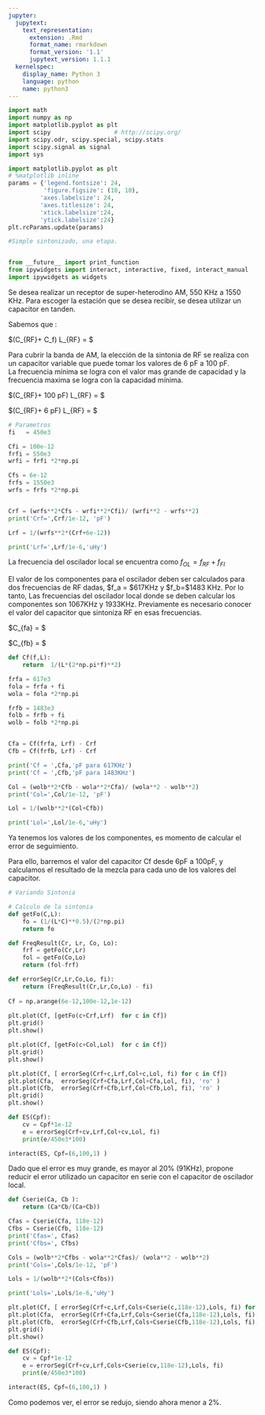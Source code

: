```yaml
---
jupyter:
  jupytext:
    text_representation:
      extension: .Rmd
      format_name: rmarkdown
      format_version: '1.1'
      jupytext_version: 1.1.1
  kernelspec:
    display_name: Python 3
    language: python
    name: python3
---
```


```python
import math
import numpy as np
import matplotlib.pyplot as plt
import scipy                  # http://scipy.org/
import scipy.odr, scipy.special, scipy.stats 
import scipy.signal as signal
import sys

import matplotlib.pyplot as plt
# %matplotlib inline
params = {'legend.fontsize': 24,
          'figure.figsize': (10, 10),
         'axes.labelsize': 24,
         'axes.titlesize': 24,
         'xtick.labelsize':24,
         'ytick.labelsize':24}
plt.rcParams.update(params)

#Simple sintonizado, una etapa.


from __future__ import print_function
from ipywidgets import interact, interactive, fixed, interact_manual
import ipywidgets as widgets

```

Se desea realizar un receptor de super-heterodino AM, 550 KHz a 1550 KHz.
Para escoger la estación que se desea recibir, se desea utilizar un capacitor en tanden. 

Sabemos que :

$(C_{RF}+ C_f) L_{RF} = \frac{1}{\omega^2} $ 

Para cubrir la banda de AM, la elección de la sintonia de RF se realiza con un capacitor variable que puede tomar los valores de 6 pF a 100 pF.  
La frecuencia mínima se logra con el valor mas grande de capacidad y la frecuencia maxima se logra con la capacidad mínima.

$(C_{RF}+ 100 pF) L_{RF} = \frac{1}{(2\pi 550KHz)^2} $ 

$(C_{RF}+ 6 pF) L_{RF} = \frac{1}{(2\pi 1550KHz)^2} $ 


```python
# Parametros
fi   = 450e3

Cfi = 100e-12
frfi = 550e3
wrfi = frfi *2*np.pi

Cfs = 6e-12
frfs = 1550e3
wrfs = frfs *2*np.pi


Crf = (wrfs**2*Cfs - wrfi**2*Cfi)/ (wrfi**2 - wrfs**2)
print('Crf=',Crf/1e-12, 'pF')

Lrf = 1/(wrfs**2*(Crf+6e-12))

print('Lrf=',Lrf/1e-6,'uHy')

```

La frecuencia del oscilador local se encuentra como $f_{OL} = f_{RF} + f_{FI}$

El valor de los componentes para el oscilador deben ser calculados para dos frecuencias de RF dadas, $f_a = $617KHz y $f_b=$1483 KHz. Por lo tanto, Las frecuencias del oscilador local donde se deben calcular los componentes son 1067KHz y 1933KHz.
Previamente es necesario conocer el valor del capacitor que sintoniza RF en esas frecuencias. 

$C_{fa}  = \frac{1}{(2\pi 617KHz)^2 L_{RF}} $ 

$C_{fb}  = \frac{1}{(2\pi 1483KHz)^2 L_{RF}} $ 


```python
def Cf(f,L):
    return  1/(L*(2*np.pi*f)**2)

frfa = 617e3
fola = frfa + fi
wola = fola *2*np.pi

frfb = 1483e3
folb = frfb + fi
wolb = folb *2*np.pi


Cfa = Cf(frfa, Lrf) - Crf
Cfb = Cf(frfb, Lrf) - Crf

print('Cf = ',Cfa,'pF para 617KHz')
print('Cf = ',Cfb,'pF para 1483KHz')
```

```python
Col = (wolb**2*Cfb - wola**2*Cfa)/ (wola**2 - wolb**2)
print('Col=',Col/1e-12, 'pF')

Lol = 1/(wolb**2*(Col+Cfb))

print('Lol=',Lol/1e-6,'uHy')

```

Ya tenemos los valores de los componentes, es momento de calcular el error de seguimiento. 

Para ello, barremos el valor del capacitor Cf desde 6pF a 100pF, y calculamos el resultado de la mezcla para cada uno de los valores del capacitor. 


```python
# Variando Sintonia

# Calculo de la sintonia 
def getFo(C,L):
    fo = (1/(L*C)**0.5)/(2*np.pi)
    return fo

def FreqResult(Cr, Lr, Co, Lo):
    frf = getFo(Cr,Lr)
    fol = getFo(Co,Lo)
    return (fol-frf)

def errorSeg(Cr,Lr,Co,Lo, fi):
    return (FreqResult(Cr,Lr,Co,Lo) - fi)
    
Cf = np.arange(6e-12,100e-12,1e-12)    
    
plt.plot(Cf, [getFo(c+Crf,Lrf)  for c in Cf])
plt.grid()
plt.show()

plt.plot(Cf, [getFo(c+Col,Lol)  for c in Cf])
plt.grid()
plt.show()

plt.plot(Cf, [ errorSeg(Crf+c,Lrf,Col+c,Lol, fi) for c in Cf])
plt.plot(Cfa,  errorSeg(Crf+Cfa,Lrf,Col+Cfa,Lol, fi), 'ro' )
plt.plot(Cfb,  errorSeg(Crf+Cfb,Lrf,Col+Cfb,Lol, fi), 'ro' )
plt.grid()
plt.show()
```

```python
def ES(Cpf):
    cv = Cpf*1e-12
    e = errorSeg(Crf+cv,Lrf,Col+cv,Lol, fi)
    print(e/450e3*100)

interact(ES, Cpf=(6,100,1) )
```

Dado que el error es muy grande,  es mayor al 20% (91KHz),  propone reducir el error utilizado un capacitor en serie con el capacitor de oscilador local. 


```python
def Cserie(Ca, Cb ):
    return (Ca*Cb/(Ca+Cb))

Cfas = Cserie(Cfa, 118e-12)
Cfbs = Cserie(Cfb, 118e-12)
print('Cfas=', Cfas)
print('Cfbs=', Cfbs)

Cols = (wolb**2*Cfbs - wola**2*Cfas)/ (wola**2 - wolb**2)
print('Cols=',Cols/1e-12, 'pF')

Lols = 1/(wolb**2*(Cols+Cfbs))

print('Lols=',Lols/1e-6,'uHy')

```

```python
plt.plot(Cf, [ errorSeg(Crf+c,Lrf,Cols+Cserie(c,118e-12),Lols, fi) for c in Cf])
plt.plot(Cfa,  errorSeg(Crf+Cfa,Lrf,Cols+Cserie(Cfa,118e-12),Lols, fi), 'ro' )
plt.plot(Cfb,  errorSeg(Crf+Cfb,Lrf,Cols+Cserie(Cfb,118e-12),Lols, fi), 'ro' )
plt.grid()
plt.show()
```

```python
def ES(Cpf):
    cv = Cpf*1e-12
    e = errorSeg(Crf+cv,Lrf,Cols+Cserie(cv,118e-12),Lols, fi)
    print(e/450e3*100)

interact(ES, Cpf=(6,100,1) )
```

Como podemos ver, el error se redujo, siendo ahora menor a 2%. 

```python

```

